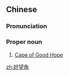 ==Chinese==
{{zh-forms}}

===Pronunciation===
{{zh-pron
|m=Hǎowàngjiǎo
|cat=pn
}}

===Proper noun===
{{zh-proper noun}}

# [[Cape of Good Hope]]

[[zh:好望角]]